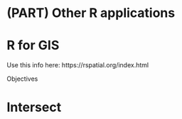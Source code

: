 # (PART) Other R applications {-} 

# R for GIS

Use this info here:
https://rspatial.org/index.html

Objectives

# Intersect 



